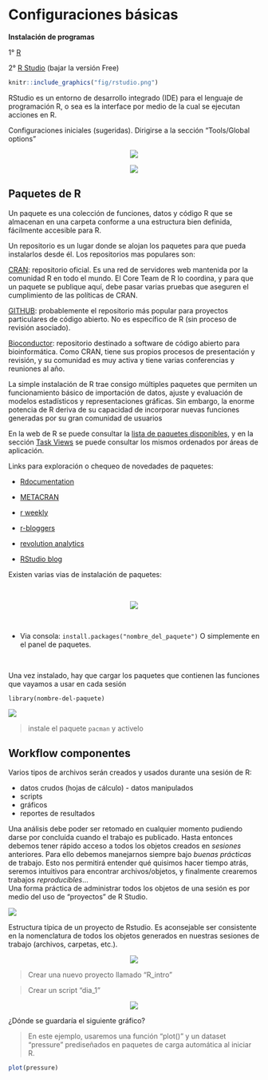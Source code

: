 # Configuraciones básicas {#config}

<b>Instalación de programas</b>

1° [R](https://cran.r-project.org/) 

2° [R Studio](https://www.rstudio.com/products/rstudio/download/) (bajar la versión Free)

```r
knitr::include_graphics("fig/rstudio.png")
```

RStudio es un entorno de desarrollo integrado (IDE) para el lenguaje de programación R, o sea es la interface por medio de la cual se ejecutan acciones en R. 

Configuraciones iniciales (sugeridas). Dirigirse a la sección "Tools/Global options"

<center>
![](fig/rstudio_config1.png)

![](fig/rstudio_config2.png)
</center>


## Paquetes de R {-}

Un paquete es una colección de funciones, datos y código R que se almacenan en una carpeta conforme a una estructura bien definida, fácilmente accesible para R. 

Un repositorio es un lugar donde se alojan los paquetes para que pueda instalarlos desde él. Los repositorios mas populares son: 

[CRAN](https://cran.r-project.org/): repositorio oficial. Es una red de servidores web mantenida por la comunidad R en todo el mundo. El Core Team de R lo coordina, y para que un paquete se publique aquí, debe pasar varias pruebas que aseguren el cumplimiento de las políticas de CRAN.

[GITHUB](https://github.com/): probablemente el repositorio más popular para proyectos particulares de código abierto. No es específico de R (sin proceso de revisión asociado).

[Bioconductor](https://www.bioconductor.org/): repositorio destinado a software de código abierto para bioinformática. Como CRAN, tiene sus propios procesos de presentación y revisión, y su comunidad es muy activa y tiene varias conferencias y reuniones al año.

La simple instalación de R trae consigo múltiples paquetes que permiten un funcionamiento básico de importación de datos, ajuste y evaluación de modelos estadísticos y representaciones gráficas. Sin embargo, la enorme potencia de R deriva de su capacidad de incorporar nuevas funciones generadas por su gran comunidad de usuarios 

En la web de R se puede consultar la [lista de paquetes disponibles](https://cran.r-project.org/web/packages/available_packages_by_date.html), y en la sección [Task Views](https://cran.r-project.org/web/views/) se puede consultar los mismos ordenados por áreas de aplicación. 

:::{#box1 .blue-box}
Links para exploración o chequeo de novedades de paquetes:

- [Rdocumentation](https://www.rdocumentation.org)  

- [METACRAN](https://www.r-pkg.org/) 

- [r weekly](https://rweekly.org/)

- [r-bloggers](https://www.r-bloggers.com/)

- [revolution analytics](https://blog.revolutionanalytics.com/)

- [RStudio blog](https://blog.rstudio.com/categories/packages)

:::

Existen varias vias de instalación de paquetes:

</br>

<center>
![](fig/install.packages.png) 
</center>

</br>

- Via consola: `install.packages("nombre_del_paquete")` O simplemente en el panel de paquetes.  

</br>

:::{#box1 .blue-box}
Una vez instalado, hay que cargar los paquetes que contienen las funciones que vayamos a usar en cada sesión
:::

`library(nombre-del-paquete)`

![](fig/bulb.jpeg)


> instale el paquete `pacman` y activelo

## Workflow componentes {-}

Varios tipos de archivos serán creados y usados durante una sesión de R: 

* datos crudos (hojas de cálculo) - datos manipulados
* scripts
* gráficos
* reportes de resultados

Una análisis debe poder ser retomado en cualquier momento pudiendo darse por concluída cuando el trabajo es publicado. Hasta entonces debemos tener rápido acceso a todos los objetos creados en *sesiones* anteriores. Para ello debemos manejarnos siempre bajo *buenas prácticas* de trabajo. Esto nos permitirá entender qué quisimos hacer tiempo atrás, seremos intuitivos para encontrar archivos/objetos, y finalmente crearemos trabajos *reproducibles*...   
Una forma práctica de administrar todos los objetos de una sesión es por medio del uso de "proyectos" de R Studio. 

![](fig/workflow.jpg) 

Estructura típica de un proyecto de Rstudio. Es aconsejable ser consistente en la nomenclatura de todos los objetos generados en nuestras sesiones de trabajo (archivos, carpetas, etc.). 

<center>
![](fig/folders.png) 
</center>

> Crear una nuevo proyecto llamado "R_intro"



> Crear un script "dia_1"

<center>
![](fig/scripts.png) 
</center>

¿Dónde se guardaría el siguiente gráfico?

> En este ejemplo, usaremos una función "plot()" y un dataset "pressure" prediseñados en paquetes de carga automática al iniciar R. 

```r
plot(pressure)
```


